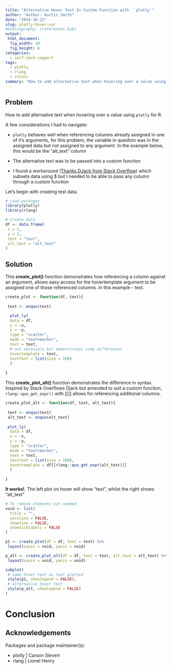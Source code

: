 ```yaml
---
title: "Alternative Hover Text In Custom Function with  `plotly`"
author: "Author: Kurtis Smith"
date: "2024-10-22"
slug: plotly-hover-var
#bibliography: [references.bib]
output: 
 html_document:
  fig_width: 10
  fig_height: 6
categories:
  - self-tech-support
tags:
  - plotly
  - rlang
  - rstats
summary: "How to add alternative text when hovering over a value using `plotly` for R."
---
```


## Problem

How to add alternative text when hovering over a value using `plotly` for R.

A few considerations I had to navigate:

-   `plotly` behaves well when referencing columns already assigned in one of it's arguments, for this problem, the variable in question was in the assigned data but not assigned to any argument. In the example below, this would be the "alt_text" column

-   The alternative text was to be passed into a custom function

-   I found a workaround ([Thanks DJack from Stack Overflow](https://stackoverflow.com/posts/49902288/revisions)) which subsets data using \$ but I needed to be able to pass any column through a custom function

Let's begin with creating test data.

```r
# Load packages
library(plotly)
library(rlang)

# Create data
df <- data.frame(
 x = 1,
 y = 1,
 text = "text",
 alt_text = "alt_text"
)

```

## Solution

This **create_plot()** function demonstrates how referencing a column against an argument, allows easy access for the hovertemplate argument to be assigned one of those referenced columns. In this example - text.

```r

create_plot <- function(df, text){
 
 text <- enquo(text)

  plot_ly(
  data = df, 
  x = ~x, 
  y = ~y, 
  type = "scatter",
  mode = "text+marker",
  text = text,
  # not necessary but demonstrates code differences
  hovertemplate = text, 
  textfont = list(size = 100)
  )
 
}

```

This **create_plot_alt()** function demonstrates the difference in syntax. Inspired by Stack Overflows Djack but amended to suit a custom function, `rlang::quo_get_expr()` with [[]] allows for referencing additional columns.

```r

create_plot_alt <- function(df, text, alt_text){
 
 text <- enquo(text)
 alt_text <- enquo(alt_text)
 
 plot_ly(
  data = df,
  x = ~x, 
  y = ~y, 
  type = "scatter",
  mode = "text+marker",
  text = text,
  textfont = list(size = 100),
  hovertemplate = df[[rlang::quo_get_expr(alt_text)]] 
  )
 
}
```

**It works!**. The left plot on hover will show "text", whilst the right shows "alt_text"   

```r
# To remove elements not needed
void <- list(
  title = "",
  zeroline = FALSE,
  showline = FALSE,
  showticklabels = FALSE
)

p1 <- create_plot(df = df, text = text) %>% 
 layout(xaxis = void, yaxis = void)

p_alt <- create_plot_alt(df = df, text = text, alt_text = alt_text) %>% 
 layout(xaxis = void, yaxis = void)

subplot(
 # same hover text as text plotted
 style(p1, showlegend = FALSE),
 # alternative hover text
 style(p_alt, showlegend = FALSE) 
)

```

# Conclusion



## Acknowledgements

Packages and package maintainer(s):

-   plotly \| Carson Sievert
-   rlang \| 	Lionel Henry 

